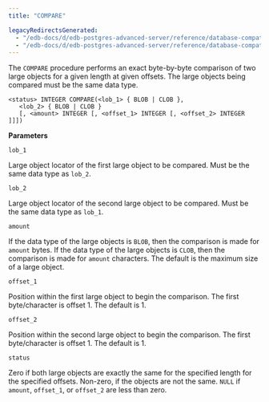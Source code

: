 ```yaml
---
title: "COMPARE"

legacyRedirectsGenerated:
  - "/edb-docs/d/edb-postgres-advanced-server/reference/database-compatibility-for-oracle-developers-built-in-package-guide/13/compare.html"
  - "/edb-docs/d/edb-postgres-advanced-server/reference/database-compatibility-for-oracle-developers-built-in-package-guide/latest/compare.html"
---
```


The `COMPARE` procedure performs an exact byte-by-byte comparison of two large objects for a given length at given offsets. The large objects being compared must be the same data type.

```text
<status> INTEGER COMPARE(<lob_1> { BLOB | CLOB },
   <lob_2> { BLOB | CLOB }
   [, <amount> INTEGER [, <offset_1> INTEGER [, <offset_2> INTEGER ]]])
```

**Parameters**

`lob_1`

 Large object locator of the first large object to be compared. Must be the same data type as `lob_2`.

`lob_2`

 Large object locator of the second large object to be compared. Must be the same data type as `lob_1`.

`amount`

 If the data type of the large objects is `BLOB`, then the comparison is made for `amount` bytes. If the data type of the large objects is `CLOB`, then the comparison is made for `amount` characters. The default is the maximum size of a large object.

`offset_1`

 Position within the first large object to begin the comparison. The first byte/character is offset 1. The default is 1.

`offset_2`

 Position within the second large object to begin the comparison. The first byte/character is offset 1. The default is 1.

`status`

 Zero if both large objects are exactly the same for the specified length for the specified offsets. Non-zero, if the objects are not the same. `NULL` if `amount`, `offset_1`, or `offset_2` are less than zero.
